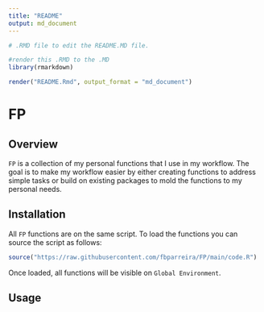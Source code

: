 ```yaml
---
title: "README"
output: md_document
---
```



```r
# .RMD file to edit the README.MD file.

#render this .RMD to the .MD
library(rmarkdown)

render("README.Rmd", output_format = "md_document")
```



# FP

## Overview

`FP` is a collection of my personal functions that I use in my workflow. The goal is to make my workflow easier by either creating functions to address simple tasks or build on existing packages to mold the functions to my personal needs.

## Installation

All `FP` functions are on the same script. To load the functions you can source the script as follows:

```r
source("https://raw.githubusercontent.com/fbparreira/FP/main/code.R")
```

Once loaded, all functions will be visible on `Global Environment`.

## Usage

